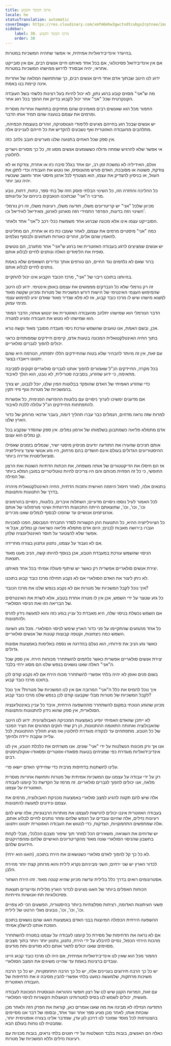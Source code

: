 ```yaml
---
title: מרכז הכובד הקבוע
locale: he
statusTranslation: automatic
coverImage: https://res.cloudinary.com/xmfm6mhw3gwctndtcubgx2rptnae/image/upload/v1740468922/small_cover_tratado_de_psicologia_revolucionaria_a4c0dca4e0.webp
sidebar:
    label: 30. מרכז הכובד הקבוע
    order: 30
---
```

בהיעדר אינדיבידואליות אמיתית, אי אפשר שתהיה המשכיות במטרות.

אם אין אינדיבידואל פסיכולוגי, אם בכל אחד מאיתנו חיים אנשים רבים, אם אין סובייקט אחראי, יהיה אבסורד לדרוש ממישהו המשכיות במטרות.

ידוע לנו היטב שבתוך אדם אחד חיים אנשים רבים, כך שהתחושה המלאה של אחריות אינה קיימת בנו באמת.

מה ש"אני" מסוים קובע ברגע נתון, לא יכול להיות בעל רצינות כלשהי בשל העובדה הקונקרטית שכל "אני" אחר יכול לקבוע בדיוק את ההפך בכל רגע אחר.

החמור מכל הוא שאנשים רבים מאמינים שהם מחזיקים בתחושת אחריות מוסרית ומרמים את עצמם בטענה שהם תמיד אותו הדבר.

יש אנשים שבכל רגע בחייהם מגיעים ללימודי הגנוסטיקה, זוהרים בעוצמת הכמיהה, מתלהבים מהעבודה האזוטרית ואף נשבעים להקדיש את כל חייהם לעניינים אלה.

אין ספק שכל האחים בתנועה שלנו מעריצים חובב נלהב כזה.

אי אפשר שלא להרגיש שמחה גדולה כששומעים אנשים מסוג זה, כל כך מסורים וישרים לחלוטין.

אולם, האידיליה לא נמשכת זמן רב, יום אחד בגלל סיבה כזו או אחרת, צודקת או לא צודקת, פשוטה או מסובכת, האדם פורש מהגנוסיס, ואז נוטש את העבודה וכדי לתקן את העוול, או בניסיון להצדיק את עצמו, הוא מצטרף לכל ארגון מיסטי אחר וחושב שעכשיו יהיה טוב יותר.

כל ההליכה והחזרה הזו, כל השינוי הבלתי פוסק הזה של בתי ספר, כתות, דתות, נובע מריבוי ה"אני" שבתוכנו הנאבקים ביניהם על עליונותם.

מכיוון שלכל "אני" יש קריטריונים משלו, תודעה משלו, רעיונות משלו, זה רק נורמלי השינוי הזה בדעות, הפרפר התמידי הזה מארגון לארגון, מאידיאל לאידיאל וכו'.

הסובייקט עצמו אינו אלא מכונה שברגע אחד משמשת ככלי רכב ל"אני" אחד ולאחר.

כמה "אני" מיסטיים מרמים את עצמם, לאחר שעזבו כת כזו או אחרת, הם מחליטים להאמין שהם אלים, זוהרים כאורות תעתועים ולבסוף נעלמים.

יש אנשים שמציצים לרגע בעבודה האזוטרית ואז ברגע ש"אני" אחר מתערב, הם נוטשים סופית את הלימודים האלה ונותנים לחיים לבלוע אותם.

ברור שאם לא נלחמים נגד החיים, הם טורפים אותך ונדירים השואפים שלא באמת נותנים לחיים לבלוע אותם.

בהיותנו בתוכנו ריבוי של "אני", מרכז הכובד הקבוע אינו יכול להתקיים.

זה רק נורמלי שלא כל הנבדקים מממשים את עצמם באופן אינטימי. ידוע לנו היטב שהמימוש העצמי האינטימי של הישות דורש המשכיות של מטרות ומכיוון שקשה מאוד למצוא מישהו שיש לו מרכז כובד קבוע, אז לא פלא שנדיר מאוד שאדם יגיע למימוש עצמי פנימי עמוק.

הדבר הנורמלי הוא שמישהו יתלהב מהעבודה האזוטרית ואז ינטוש אותה; הדבר המוזר הוא שמישהו לא נוטש את העבודה ומגיע למטרה.

אכן, ובשם האמת, אנו טוענים שהשמש עורכת ניסוי מעבדה מסובך מאוד וקשה נורא.

בתוך החיה האינטלקטואלית המכונה בטעות אדם, קיימים חיידקים שמפותחים כראוי יכולים להפוך לגברים סולאריים.

עם זאת, אין זה מיותר להבהיר שלא בטוח שהחיידקים הללו יתפתחו, הנורמה היא שהם יתנוונו וייאבדו בצער.

בכל מקרה, החיידקים הנ"ל שאמורים להפוך אותנו לגברים סולאריים זקוקים לסביבה מתאימה, כי ידוע שהזרע, בסביבה סטרילית, לא נובט, הוא הולך לאיבוד.

כדי שהזרע האמיתי של האדם שהופקד בבלוטות המין שלנו, יוכל לנבוט, יש צורך בהמשכיות של מטרות וגוף פיזי תקין.

אם מדענים ימשיכו לערוך ניסויים עם בלוטות ההפרשה הפנימית, כל אפשרות להתפתחות החיידקים הנ"ל עלולה ללכת לאיבוד.

למרות שזה נראה מדהים, הנמלים כבר עברו תהליך דומה, בעבר ארכאי מרוחק של כדור הארץ שלנו.

אדם מתמלא פליאה כשמתבונן בשלמותו של ארמון נמלים. אין ספק שהסדר שנקבע בכל קן נמלים הוא עצום.

אותם חניכים שהעירו את התודעה יודעים מניסיון מיסטי ישיר, שנמלים בזמנים שאפילו ההיסטוריונים הגדולים בעולם אינם חושדים בהם מרחוק, היו גזע אנושי שיצר ציוויליזציה סוציאליסטית אדירה ביותר.

אז הם חיסלו את הדיקטטורים של אותה משפחה, את הכתות הדתיות השונות ואת הרצון החופשי, כי כל זה הפחית מכוחם והם היו צריכים להיות טוטליטריים במובן המלא ביותר של המילה.

בתנאים אלה, לאחר חיסול היוזמה האישית והזכות הדתית, החיה האינטלקטואלית מיהרה בדרך של התנוונות והתנוונות.

לכל האמור לעיל נוספו ניסויים מדעיים; השתלות איברים, בלוטות, ניסויים בהורמונים וכו', וכו', וכו', שתוצאתם הייתה התכווצות הדרגתית ושינוי מורפולוגי של אותם אורגניזמים אנושיים עד שהפכו לבסוף לנמלים שאנו מכירים.

כל הציוויליזציה ההיא, כל התנועות ההן הקשורות לסדר החברתי המבוסס, הפכו למכניות ועברו בירושה מאבות לבנים; היום אדם מתמלא פליאה כשרואה קן נמלים, אבל אי אפשר שלא להצטער על חוסר האינטליגנציה שלהן.

אם לא נעבוד על עצמנו, נתנוון ונתנוון בצורה מחרידה.

הניסוי שהשמש עורכת במעבדת הטבע, אכן בנוסף להיותו קשה, הניב מעט מאוד תוצאות.

יצירת אנשים סולאריים אפשרית רק כאשר יש שיתוף פעולה אמיתי בכל אחד מאיתנו.

לא ניתן ליצור את האדם הסולארי אם לא נקבע תחילה מרכז כובד קבוע בתוכנו.

איך נוכל לקבל המשכיות של מטרות אם לא נקבע בנפש שלנו את מרכז הכובד?

כל גזע שנוצר על ידי השמש, אכן אין לו מטרה אחרת בטבע, אלא לשרת את האינטרסים של הבריאה הזו ואת הניסוי הסולארי.

אם השמש נכשלת בניסוי שלה, היא מאבדת כל עניין בגזע כזה והוא למעשה נידון להרס ולהתנוונות.

כל אחד מהגזעים שהתקיימו על פני כדור הארץ שימש לניסוי הסולארי. מכל גזע השיגה השמש כמה ניצחונות, וקטפה קבוצות קטנות של אנשים סולאריים.

כאשר גזע הניב את פירותיו, הוא נעלם בהדרגה או נספה באלימות באמצעות אסונות גדולים.

יצירת אנשים סולאריים אפשרית כאשר נלחמים להשתחרר מכוחות הירח. אין ספק שכל ה"אני" האלה שאנו נושאים בנפש שלנו הם מסוג ירחי בלבד.

בשום פנים ואופן לא יהיה בלתי אפשרי להשתחרר מכוח הירח אם לא נקבע קודם לכן בתוכנו מרכז כובד קבוע.

איך נוכל להמיס את כלל ה"אני" המרובה אם אין לנו המשכיות של מטרות? איך נוכל לקבל המשכיות של מטרות מבלי שקבענו קודם לכן בנפש שלנו מרכז כובד קבוע?

מכיוון שהגזע הנוכחי במקום להשתחרר מההשפעה הירחית, איבד כל עניין באינטליגנציה הסולארית, אין ספק שהוא נידון להתנוונות והתנוונות.

לא ייתכן שהאדם האמיתי יופיע באמצעות המכניקה האבולוציונית. ידוע לנו היטב שהאבולוציה ואחותה התאומה ההתנוונות, הן רק שתי חוקים המהווים את הציר המכני של כל הטבע. מתפתחים עד לנקודה מוגדרת לחלוטין ואז מגיע תהליך ההתנוונות; לכל עלייה עוקבת ירידה ולהיפך.

אנו אך ורק מכונות הנשלטות על ידי "אני" שונים. אנו משרתים את כלכלת הטבע, אין לנו אינדיבידואליות מוגדרת כפי שמניחים בטעות פסאודו-אזוטריים ופסאודו-אוקולטיסטים רבים.

עלינו להשתנות בדחיפות מרבית כדי שחיידקי האדם יישאו פרי.

רק על ידי עבודה על עצמנו עם המשכיות אמיתית של מטרות ותחושת אחריות מוסרית מלאה, אנו יכולים להפוך לגברים סולאריים. זה מרמז על הקדשת כל קיומנו לעבודה האזוטרית על עצמנו.

אלה שיש להם תקווה להגיע למצב סולארי באמצעות מכניקת האבולוציה, מרמים את עצמם ונידונים למעשה להתנוונות.

בעבודה האזוטרית איננו יכולים להרשות לעצמנו את מותרות הרבגוניות; אלה שיש להם רעיונות נזילים, אלה שהיום עובדים על הנפש שלהם ומחר נותנים לחיים לבלוע אותם, אלה שמחפשים התחמקויות, הצדקות, כדי לנטוש את העבודה האזוטרית יתנוונו ויתנוונו.

יש שדוחים את השגיאה, משאירים הכל למחר תוך שיפור מצבם הכלכלי, מבלי לקחת בחשבון שהניסוי הסולארי שונה מאוד מהקריטריונים האישיים שלהם ומהפרויקטים הידועים שלהם.

לא כל כך קל להפוך לאדם סולארי כשנושאים את הירח בתוכנו, (האגו הוא ירחי).

לכדור הארץ יש שני ירחים; השני מביניהם נקרא לילית והוא מרוחק קצת יותר מהירח הלבן.

אסטרונומים רואים בדרך כלל בלילית עדשה מכיוון שהיא קטנה מאוד. זהו הירח השחור.

הכוחות האפלים ביותר של האגו מגיעים לכדור הארץ מלילית ומייצרים תוצאות פסיכולוגיות תת-אנושיות וחייתיות.

פשעי העיתונות האדומה, רציחות מפלצתיות ביותר בהיסטוריה, הפשעים הכי לא צפויים וכו', וכו', וכו', נובעים מגלי הרטט של לילית.

ההשפעה הירחית הכפולה המיוצגת בבני האדם באמצעות האגו שהם נושאים בתוכם הופכת אותנו לכישלון אמיתי.

אם לא נראה את הדחיפות של מסירת כל קיומנו לעבודה על עצמנו במטרה להשתחרר מהכוח הירחי הכפול, נסיים להיבלע על ידי הירח, נתנוון, נתנוון יותר ויותר בתוך מצבים מסוימים שאנו יכולים לתאר אותם כלא מודעים ותת מודעים.

החמור מכל הוא שאין לנו אינדיבידואליות אמיתית, אם היה לנו מרכז כובד קבוע היינו עובדים ברצינות באמת עד שהיינו משיגים את המצב הסולארי.

יש כל כך הרבה תירוצים בעניינים אלה, יש כל כך הרבה התחמקויות, יש כל כך הרבה משיכות מרתקות, שלמעשה כמעט בלתי אפשרי להבין מסיבה זו את הדחיפות של העבודה האזוטרית.

עם זאת, המרווח הקטן שיש לנו של רצון חופשי וההוראה הגנוסטית המכוונת לעבודה מעשית, יכולים לשמש לנו בסיס למטרותינו הנאצלות הקשורות לניסוי הסולארי.

התודעה הנזילה לא מבינה את מה שאנו אומרים כאן, קוראת את הפרק הזה ולאחר מכן שוכחת אותו; לאחר מכן מגיע ספר אחר ועוד אחד, ובסופו של דבר אנו מסיימים בהצטרפות לכל מוסד שמוכר לנו דרכון לגן עדן, שמדבר אלינו בצורה אופטימית יותר, שמבטיח לנו נוחות בעולם הבא.

כאלה הם האנשים, בובות בלבד הנשלטות על ידי חוטים בלתי נראים, בובות מכניות עם רעיונות נזילים וללא המשכיות של מטרות.

